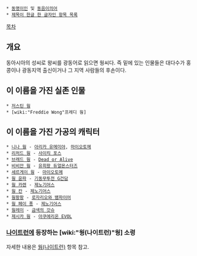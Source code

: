  * [[동명이인]] 및 [[동음이의어]]
 * [[제목이 한글 한 글자인 항목 목록]]

[[목차]]

== 개요 ==
동아시아의 성씨로 왕씨를 광동어로 읽으면 웡씨다. 즉 밑에 있는 인물들은 대다수가 홍콩이나 광동지역 출신이거나 그 지역 사람들의 후손이다.

== 이 이름을 가진 실존 인물 ==
 * [[저스틴 웡]]
 * [wiki:"Freddie Wong"프레디 웡]

== 이 이름을 가진 가공의 캐릭터 ==
 * [[니나 웡]] - [[아리카 유메미야]], [[마이오토메]]
 * [[리처드 웡]] - [[사이킥 포스]]
 * [[브래드 웡]] - [[Dead or Alive]]
 * [[비비안 웡]] - [[유희왕 듀얼몬스터즈]]
 * [[세르게이 웡]] - [[마이오토메]]
 * [[웡 윤파]] - [[기동무투전 G건담]]
 * [[웡 카렌]] - [[제노기어스]]
 * [[웡 칸]] - [[제노기어스]]
 * [[웡팡팡]] - [[로자리오와 뱀파이어]]
 * [[웡 페이 퐁]] - [[제노기어스]]
 * [[웡레이]] - [[금색의 갓슈]]
 * [[제시카 웡]] - [[아쿠에리온 EVOL]]

=== [[나이트런]]에 등장하는 [wiki:"웡(나이트런)"웡] 소령 ===
자세한 내용은 [[웡(나이트런)]] 항목 참고.

